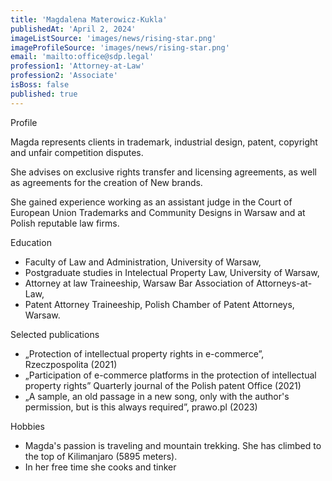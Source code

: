 ```yaml
---
title: 'Magdalena Materowicz-Kukla'
publishedAt: 'April 2, 2024'
imageListSource: 'images/news/rising-star.png'
imageProfileSource: 'images/news/rising-star.png'
email: 'mailto:office@sdp.legal'
profession1: 'Attorney-at-Law'
profession2: 'Associate'
isBoss: false
published: true
---
```


<ProfileSection type="profile">Profile</ProfileSection>

Magda represents clients in trademark, industrial design, patent, copyright and unfair competition disputes.

She advises on exclusive rights transfer and licensing agreements, as well as agreements for the creation of New brands.

She gained experience working as an assistant judge in the Court of European Union Trademarks and Community Designs in Warsaw and at Polish reputable law firms.

<ProfileSection type="education">Education</ProfileSection>

- Faculty of Law and Administration, University of Warsaw,
- Postgraduate studies in Intelectual Property Law, University of Warsaw,
- Attorney at law Traineeship, Warsaw Bar Association of Attorneys-at-Law,
- Patent Attorney Traineeship, Polish Chamber of Patent Attorneys, Warsaw.

<ProfileSection type="publication">Selected publications</ProfileSection>

- „Protection of intellectual property rights in e-commerce”, Rzeczpospolita (2021)
- „Participation of e-commerce platforms in the protection of intellectual property rights” Quarterly journal of the Polish patent Office (2021)
- „A sample, an old passage in a new song, only with the author's permission, but is this always required”, prawo.pl (2023)

<ProfileSection type="hobby">Hobbies</ProfileSection>

- Magda's passion is traveling and mountain trekking. She has climbed to the top of Kilimanjaro (5895 meters).
- In her free time she cooks and tinker